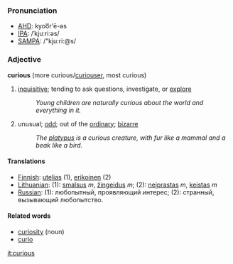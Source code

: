 ===Pronunciation===
*[[w:AHD|AHD]]: kyoo͞r'ē-əs
*[[w:IPA|IPA]]: /ˈkjuːriːəs/
*[[w:SAMPA|SAMPA]]: /"kju:ri:@s/

===Adjective===
'''curious''' (more curious/[[curiouser]], most curious)

#[[inquisitive]]; tending to ask questions, investigate, or [[explore]]
#:''Young children are naturally curious about the world and everything in it.''
#unusual; [[odd]]; out of the [[ordinary]]; [[bizarre]]
#:''The [[platypus]] is a curious creature, with fur like a mammal and a beak like a bird.''

====Translations====
*[[Finnish]]: [[utelias]] (1), [[erikoinen]] (2)
*[[Lithuanian]]: (1): [[smalsus]] ''m'', [[žingeidus]] ''m''; (2): [[neįprastas]] ''m'', [[keistas]] ''m''
*[[Russian]]: (1): любопытный, проявляющий интерес; (2): странный, вызывающий любопытство.

====Related words====
*[[curiosity]] (noun)
*[[curio]]

[[it:curious]]